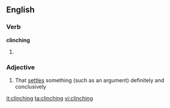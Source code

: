 ==English==

===Verb===
'''clinching'''

# {{present participle of|[[clinch]]}}

===Adjective===
{{en-adj|-}}

# That [[settle]]s something (such as an argument) definitely and conclusively

[[it:clinching]]
[[ta:clinching]]
[[vi:clinching]]
